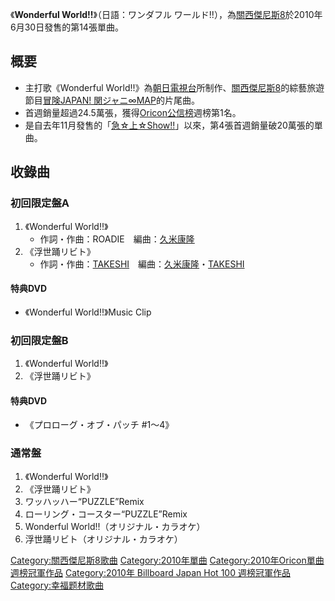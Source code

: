 {{Infobox Single
| Name           = Wonderful World!! 
| Cover          =
| Artist         = [[關西傑尼斯8|關西傑尼斯8]]
| Album          = 
| A-side         = 
| B-side         = 
| Released       = 2010年6月30日
| Format         = [[CD單曲|CD單曲]]
| Recorded       = 
| Genre          = [[J-POP|J-POP]]
| Length         = 
| Label          = [[Imperial_Records|Imperial Records]]
| Writer         = 
| Producer       = 
| Certification  = 
| Chart position = *[[Oricon公信榜|Oricon公信榜]]：
**週榜第1名
**2010年7月月榜第2名（Oricon）
**2010年年榜第18名（Oricon）
| Last single    = [[GIFT_～綠～|GIFT ～綠～]]<br/>（2009年）
| This single    = '''Wonderful World!!'''<br />（2010年）
| Next single    = [[LIFE～目の前の向こうへ～|LIFE～目の前の向こうへ～]]<br />（2010年）
| Misc           = 
}}

《'''Wonderful World!!'''》（日語：ワンダフル ワールド!!），為[[關西傑尼斯8|關西傑尼斯8]]於2010年6月30日發售的第14張單曲。

== 概要 ==
* 主打歌《Wonderful World!!》為[[朝日電視台|朝日電視台]]所制作、[[關西傑尼斯8|關西傑尼斯8]]的綜藝旅遊節目[[冒険JAPAN!_関ジャニ∞MAP|冒険JAPAN! 関ジャニ∞MAP]]的片尾曲。
* 首週銷量超過24.5萬張，獲得[[Oricon公信榜|Oricon公信榜]]週榜第1名。
* 是自去年11月發售的「[[急☆上☆Show!!|急☆上☆Show!!]]」以來，第4張首週銷量破20萬張的單曲。

==收錄曲==
===初回限定盤A===
#《Wonderful World!!》
#*作詞・作曲：ROADIE　編曲：[[久米康隆|久米康隆]]
#《浮世踊リビト》
#*作詞・作曲：[[TAKESHI|TAKESHI]]　編曲：[[久米康隆|久米康隆]]・[[TAKESHI|TAKESHI]]

====特典DVD====
*《Wonderful World!!》Music Clip

===初回限定盤B===
#《Wonderful World!!》
#《浮世踊リビト》

====特典DVD====
*《プロローグ・オブ・パッチ #1〜4》

=== 通常盤 ===
#《Wonderful World!!》
#《浮世踊リビト》
# ワッハッハー“PUZZLE”Remix
# ローリング・コースター“PUZZLE”Remix
# Wonderful World!!（オリジナル・カラオケ）
# 浮世踊リビト（オリジナル・カラオケ）

{{關西傑尼斯8}}
{{Oricon單曲週榜冠軍 (2010年)|2010年7月12日}}
{{Billboard JAPAN Hot 100 週榜冠軍 (2010年)|2010年7月12日}}

[[Category:關西傑尼斯8歌曲|Category:關西傑尼斯8歌曲]]
[[Category:2010年單曲|Category:2010年單曲]]
[[Category:2010年Oricon單曲週榜冠軍作品|Category:2010年Oricon單曲週榜冠軍作品]]
[[Category:2010年_Billboard_Japan_Hot_100_週榜冠軍作品|Category:2010年 Billboard Japan Hot 100 週榜冠軍作品]]
[[Category:幸福题材歌曲|Category:幸福题材歌曲]]